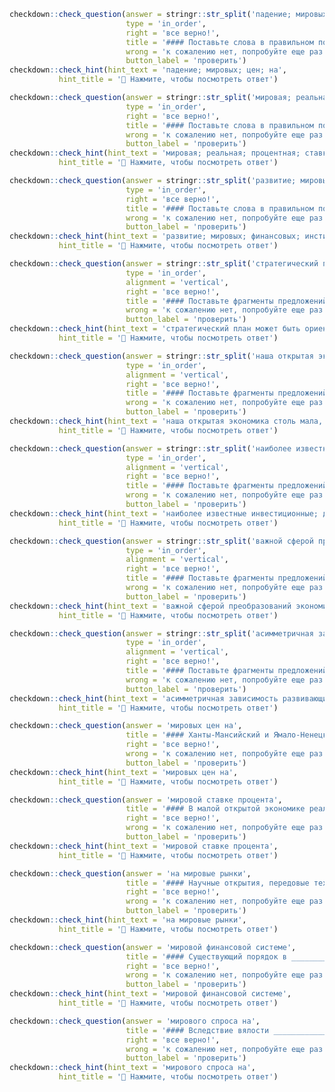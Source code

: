 
```r
checkdown::check_question(answer = stringr::str_split('падение; мировых; цен; на', '; ') |> unlist(), 
                          type = 'in_order',
                          right = 'все верно!',
                          title = '#### Поставьте слова в правильном порядке:',
                          wrong = 'к сожалению нет, попробуйте еще раз...',
                          button_label = 'проверить')
checkdown::check_hint(hint_text = 'падение; мировых; цен; на',
           hint_title = '🔎 Нажмите, чтобы посмотреть ответ')
```

```r
checkdown::check_question(answer = stringr::str_split('мировая; реальная; процентная; ставка', '; ') |> unlist(), 
                          type = 'in_order',
                          right = 'все верно!',
                          title = '#### Поставьте слова в правильном порядке:',
                          wrong = 'к сожалению нет, попробуйте еще раз...',
                          button_label = 'проверить')
checkdown::check_hint(hint_text = 'мировая; реальная; процентная; ставка',
           hint_title = '🔎 Нажмите, чтобы посмотреть ответ')
```

```r
checkdown::check_question(answer = stringr::str_split('развитие; мировых; финансовых; институтов', '; ') |> unlist(), 
                          type = 'in_order',
                          right = 'все верно!',
                          title = '#### Поставьте слова в правильном порядке:',
                          wrong = 'к сожалению нет, попробуйте еще раз...',
                          button_label = 'проверить')
checkdown::check_hint(hint_text = 'развитие; мировых; финансовых; институтов',
           hint_title = '🔎 Нажмите, чтобы посмотреть ответ')
```

```r
checkdown::check_question(answer = stringr::str_split('стратегический план может быть ориентирован; на достижение следующих трех стратегических; целей: создание благоприятного климата для; бизнеса; интеграция в мировую экономику; улучшение социальной среды', '; ') |> unlist(), 
                          type = 'in_order',
                          alignment = 'vertical',
                          right = 'все верно!',
                          title = '#### Поставьте фрагменты предложений в правильном порядке:',
                          wrong = 'к сожалению нет, попробуйте еще раз...',
                          button_label = 'проверить')
checkdown::check_hint(hint_text = 'стратегический план может быть ориентирован; на достижение следующих трех стратегических; целей: создание благоприятного климата для; бизнеса; интеграция в мировую экономику; улучшение социальной среды',
           hint_title = '🔎 Нажмите, чтобы посмотреть ответ')
```

```r
checkdown::check_question(answer = stringr::str_split('наша открытая экономика столь мала, что почти; не оказывает воздействия на величину мировой ставки; процента, так как ее инвестиции и сбережения; - лишь незначительная часть мировых сбережений и мировых инвестиций', '; ') |> unlist(), 
                          type = 'in_order',
                          alignment = 'vertical',
                          right = 'все верно!',
                          title = '#### Поставьте фрагменты предложений в правильном порядке:',
                          wrong = 'к сожалению нет, попробуйте еще раз...',
                          button_label = 'проверить')
checkdown::check_hint(hint_text = 'наша открытая экономика столь мала, что почти; не оказывает воздействия на величину мировой ставки; процента, так как ее инвестиции и сбережения; - лишь незначительная часть мировых сбережений и мировых инвестиций',
           hint_title = '🔎 Нажмите, чтобы посмотреть ответ')
```

```r
checkdown::check_question(answer = stringr::str_split('наиболее известные инвестиционные; дома являются активными; участниками мировых финансовых; рынков, господствуя, в частности, на рынках еврооблигаций', '; ') |> unlist(), 
                          type = 'in_order',
                          alignment = 'vertical',
                          right = 'все верно!',
                          title = '#### Поставьте фрагменты предложений в правильном порядке:',
                          wrong = 'к сожалению нет, попробуйте еще раз...',
                          button_label = 'проверить')
checkdown::check_hint(hint_text = 'наиболее известные инвестиционные; дома являются активными; участниками мировых финансовых; рынков, господствуя, в частности, на рынках еврооблигаций',
           hint_title = '🔎 Нажмите, чтобы посмотреть ответ')
```

```r
checkdown::check_question(answer = stringr::str_split('важной сферой преобразований экономики; России являются международные валютные; отношения, поскольку взят курс; на интеграцию в мировое хозяйство', '; ') |> unlist(), 
                          type = 'in_order',
                          alignment = 'vertical',
                          right = 'все верно!',
                          title = '#### Поставьте фрагменты предложений в правильном порядке:',
                          wrong = 'к сожалению нет, попробуйте еще раз...',
                          button_label = 'проверить')
checkdown::check_hint(hint_text = 'важной сферой преобразований экономики; России являются международные валютные; отношения, поскольку взят курс; на интеграцию в мировое хозяйство',
           hint_title = '🔎 Нажмите, чтобы посмотреть ответ')
```

```r
checkdown::check_question(answer = stringr::str_split('асимметричная зависимость развивающихся стран; от Запада выступает следствием; структуры их производительных сил,; что создает противоречивые тенденции в мировом производстве', '; ') |> unlist(), 
                          type = 'in_order',
                          alignment = 'vertical',
                          right = 'все верно!',
                          title = '#### Поставьте фрагменты предложений в правильном порядке:',
                          wrong = 'к сожалению нет, попробуйте еще раз...',
                          button_label = 'проверить')
checkdown::check_hint(hint_text = 'асимметричная зависимость развивающихся стран; от Запада выступает следствием; структуры их производительных сил,; что создает противоречивые тенденции в мировом производстве',
           hint_title = '🔎 Нажмите, чтобы посмотреть ответ')
```

```r
checkdown::check_question(answer = 'мировых цен на', 
                          title = '#### Ханты-Мансийский и Ямало-Ненецкий автономные округа обеспечивают высокую производительность рабочих мест за счет конъюнктуры ____________ (**мировых, цен, на**) нефть и газ.',
                          right = 'все верно!', 
                          wrong = 'к сожалению нет, попробуйте еще раз...',
                          button_label = 'проверить')
checkdown::check_hint(hint_text = 'мировых цен на',
           hint_title = '🔎 Нажмите, чтобы посмотреть ответ')                          
```

```r
checkdown::check_question(answer = 'мировой ставке процента', 
                          title = '#### В малой открытой экономике реальная ставка процента равна реальной ____________ (**мировой, ставка, процент**).',
                          right = 'все верно!', 
                          wrong = 'к сожалению нет, попробуйте еще раз...',
                          button_label = 'проверить')
checkdown::check_hint(hint_text = 'мировой ставке процента',
           hint_title = '🔎 Нажмите, чтобы посмотреть ответ')                          
```

```r
checkdown::check_question(answer = 'на мировые рынки', 
                          title = '#### Научные открытия, передовые технологии позволили вывести (и продолжают выводить) ____________ (**на, мировой, рынок**) новые природные ресурсы и их заменители, а также вызывают изменение структуры спроса на сырье, материалы, полуфабрикаты, комплектующие и другие товары.',
                          right = 'все верно!', 
                          wrong = 'к сожалению нет, попробуйте еще раз...',
                          button_label = 'проверить')
checkdown::check_hint(hint_text = 'на мировые рынки',
           hint_title = '🔎 Нажмите, чтобы посмотреть ответ')                          
```

```r
checkdown::check_question(answer = 'мировой финансовой системе', 
                          title = '#### Существующий порядок в ____________ (**мировой, финансовый, система**) отвечает интересам стран, финансовые институты которых занимают в ней ведущее положение и могут получать выгоды за счет слабейших, нанося им ущерб.',
                          right = 'все верно!', 
                          wrong = 'к сожалению нет, попробуйте еще раз...',
                          button_label = 'проверить')
checkdown::check_hint(hint_text = 'мировой финансовой системе',
           hint_title = '🔎 Нажмите, чтобы посмотреть ответ')                          
```

```r
checkdown::check_question(answer = 'мирового спроса на', 
                          title = '#### Вследствие вялости ____________ (**мировой, спрос, на**) товары и услуги и ужесточения кредитной политики банков объемы экспорта из стран БРИКС существенно снизились.',
                          right = 'все верно!', 
                          wrong = 'к сожалению нет, попробуйте еще раз...',
                          button_label = 'проверить')
checkdown::check_hint(hint_text = 'мирового спроса на',
           hint_title = '🔎 Нажмите, чтобы посмотреть ответ')                          
```
